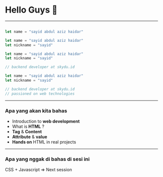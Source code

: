 
# Hello Guys 👋

---

<CodeSurferLayout>

```js title="Who I am 👨‍🎤"

```

```js title="Who I am 👨‍🎤"
let name = "sayid abdul aziz haidar"
```

```js 1:2 title="Who I am 👨‍🎤"
let name = "sayid abdul aziz haidar"
let nickname = "sayid"
```

```js 1:5 title="Who I am 👨‍🎤"
let name = "sayid abdul aziz haidar"
let nickname = "sayid"

// backend developer at skydu.id
```

```js 1:6 title="Who I am 👨‍🎤"
let name = "sayid abdul aziz haidar"
let nickname = "sayid"

// backend developer at skydu.id
// passioned on web technologies
```
</CodeSurferLayout>

---

### Apa yang akan kita bahas

<ul>
  <Appear>
    <li>
        Introduction to <b><a>web development</a></b>
    </li>
    <li>
        What is <b><a>HTML</a></b> ?
    </li>
    <li>
        <b><a>Tag</a></b> & <b><a>Content</a></b>
    </li>
    <li>
        <b><a>Attribute</a></b> & <b><a>value</a></b>
    </li>
    <li>
        <b><a>Hands on</a></b> HTML in real projects
    </li>
  </Appear>
</ul>

---

### Apa yang <a>nggak di bahas</a> di sesi ini

CSS + Javascript => Next session

